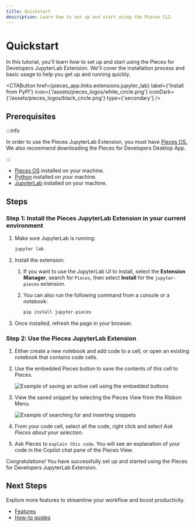```yaml
---
title: Quickstart
description: Learn how to set up and start using the Pieces CLI.
---
```



# Quickstart

In this tutorial, you'll learn how to set up and start using the Pieces for Developers JupyterLab Extension. We'll cover the installation process and basic usage to help you get up and running quickly.

<CTAButton
  href={pieces_app.links.extensions.jupyter_lab}
  label={'Install from PyPI'}
  icon={'/assets/pieces_logos/white_circle.png'} 
  iconDark={'/assets/pieces_logos/black_circle.png'} 
  type={'secondary'}
/>

## Prerequisites

:::info

In order to use the Pieces JupyterLab Extension, you must have <a target="blank" href="/installation-getting-started/what-am-i-installing">Pieces OS.</a> We also recommend downloading the Pieces for Developers Desktop App.

:::

- [Pieces OS](/installation-getting-started/what-am-i-installing) installed on your machine.
- [Python](https://www.python.org/downloads/) installed on your machine.
- [JupyterLab](https://jupyterlab.readthedocs.io/en/latest/getting_started/installation.html) installed on your machine.

## Steps

### Step 1: Install the Pieces JupyterLab Extension in your current environment

1. Make sure JupyterLab is running:

    ```bash
    jupyter lab
    ```

1. Install the extension:

    1. If you want to use the JupyterLab UI to install, select the __Extension Manager__, search for `Pieces`, then select __Install__ for the `jupyter-pieces` extension.

    1. You can also run the following command from a console or a notebook:

        ```bash
        pip install jupyter-pieces
        ```

1. Once installed, refresh the page in your browser.

### Step 2: Use the Pieces JupyterLab Extension

1. Either create a new notebook and add code to a cell, or open an existing notebook that contains code cells.

1. Use the embedded Pieces button to save the contents of this cell to Pieces.

    ![Example of saving an active cell using the embedded buttons](https://storage.googleapis.com/pieces_multimedia/PROMOTIONAL/PIECES_FOR_DEVELOPERS/JUPYTER/MACOS/EMBEDDED_BUTTON_SAVE_ACTIVE_CELL/16X9/PIECES_FOR_DEVELOPERS-JUPYTER-EMBEDDED_BUTTON_SAVE_ACTIVE_CELL-16X9-MACOS-6_22_2023.gif)

1. View the saved snippet by selecting the Pieces View from the Ribbon Menu.

    ![Example of searching for and inserting snippets](https://storage.googleapis.com/pieces_multimedia/PROMOTIONAL/PIECES_FOR_DEVELOPERS/JUPYTER/MACOS/SEARCH_AND_INSERT/16X9/PIECES_FOR_DEVELOPERS-JUPYTER-SEARCH_AND_INSERT-16X9-MACOS-6_22_2023.gif)

1. From your code cell, select all the code, right click and select _Ask Pieces about your selection_.

1. Ask Pieces to `explain this code`. You will see an explanation of your code in the Copilot chat pane of the Pieces View.

Congratulations! You have successfully set up and started using the Pieces for Developers JupyterLab Extension.

## Next Steps

Explore more features to streamline your workflow and boost productivity.

- [Features](/extensions-plugins/jupyterlab/features)
- [How-to guides](/extensions-plugins/jupyterlab/how-to-guides)
